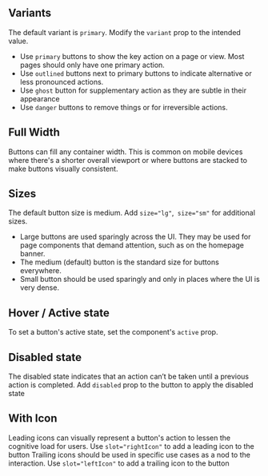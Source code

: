 ## Variants

The default variant is `primary`. Modify the `variant` prop to the intended value.

- Use `primary` buttons to show the key action on a page or view. Most pages should only have one primary action.
- Use `outlined` buttons next to primary buttons to indicate alternative or less pronounced actions.
- Use `ghost` button for supplementary action as they are subtle in their appearance 
- Use `danger` buttons  to remove things or for irreversible actions. 

<Canvas of={ButtonStories.Variants}>
  <Story of={ButtonStories.Variants} />
</Canvas>

## Full Width

Buttons can fill any container width. This is common on mobile devices where there's a shorter overall viewport or where buttons are stacked to make buttons visually consistent.

<Canvas of={ButtonStories.FullWidth}>
  <Story of={ButtonStories.FullWidth} />
</Canvas>

## Sizes

The default button size is medium. Add `size="lg"`,` size="sm"` for additional sizes.

- Large buttons are used sparingly across the UI. They may be used for page components that demand attention, such as on the homepage banner.
- The medium (default) button is the standard size for buttons everywhere.
- Small button should be used sparingly and only in places where the UI is very dense.   

<Canvas of={ButtonStories.Sizes}>
  <Story of={ButtonStories.Sizes} />
</Canvas>

## Hover / Active state

To set a button's active state, set the component's `active` prop.

<Canvas of={ButtonStories.Active}>
  <Story of={ButtonStories.Active} />
</Canvas>

## Disabled state

The disabled state indicates that an action can’t be taken until a previous action is completed.
Add `disabled` prop to the button to apply the disabled state

<Canvas of={ButtonStories.Disabled}>
  <Story of={ButtonStories.Disabled} />
</Canvas>

## With Icon

Leading icons can visually represent a button's action to lessen the cognitive load for users. Use `slot="rightIcon"` to add a leading icon to the button 
Trailing icons should be used in specific use cases as a nod to the interaction. Use `slot="leftIcon"` to add a trailing icon to the button

<Canvas of={ButtonStories.ButtonWithIcon}>
  <Story of={ButtonStories.ButtonWithIcon} />
</Canvas>